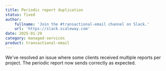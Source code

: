 ```yaml
---
title: Periodic report duplication
status: fixed
author:
    fullname: 'Join the #transactional-email channel on Slack.'
    url: 'https://slack.scaleway.com'
date: 2025-01-29
category: managed-services
product: transactional-email
---
```


We've resolved an issue where some clients received multiple reports per project. The periodic report now sends correctly as expected.

